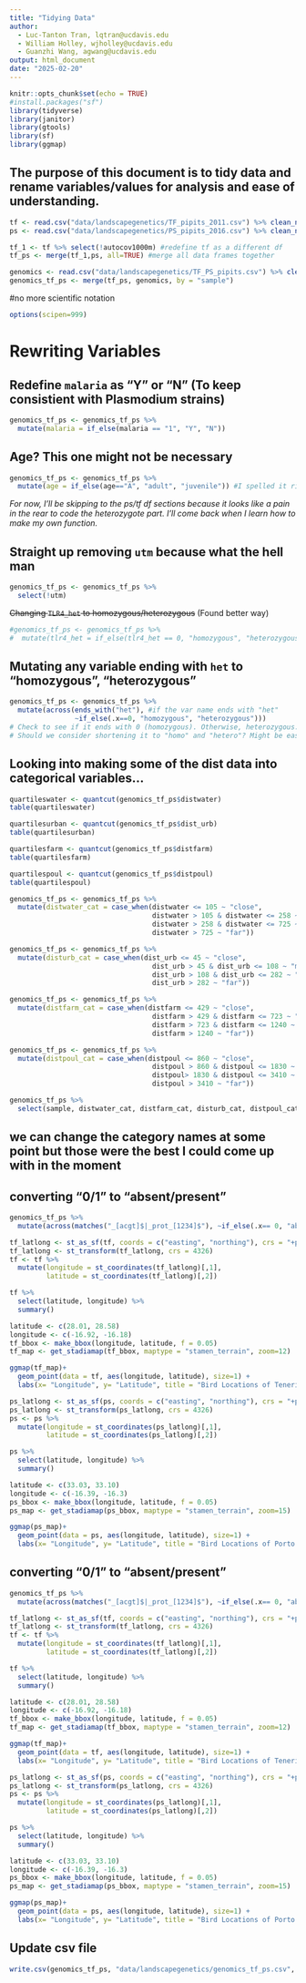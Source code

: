 ```yaml
---
title: "Tidying Data"
author:
  - Luc-Tanton Tran, lqtran@ucdavis.edu
  - William Holley, wjholley@ucdavis.edu
  - Guanzhi Wang, agwang@ucdavis.edu
output: html_document
date: "2025-02-20"
---
```


```r
knitr::opts_chunk$set(echo = TRUE)
#install.packages("sf")
library(tidyverse)
library(janitor)
library(gtools)
library(sf)
library(ggmap)
```

## The purpose of this document is to tidy data and rename variables/values for analysis and ease of understanding.

```r
tf <- read.csv("data/landscapegenetics/TF_pipits_2011.csv") %>% clean_names() #16 var
ps <- read.csv("data/landscapegenetics/PS_pipits_2016.csv") %>% clean_names() #15 var

tf_1 <- tf %>% select(!autocov1000m) #redefine tf as a different df
tf_ps <- merge(tf_1,ps, all=TRUE) #merge all data frames together

genomics <- read.csv("data/landscapegenetics/TF_PS_pipits.csv") %>% clean_names()
genomics_tf_ps <- merge(tf_ps, genomics, by = "sample")
```

#no more scientific notation
```r
options(scipen=999)
```

# Rewriting Variables

## Redefine `malaria` as "Y" or "N" (To keep consistient with Plasmodium strains)
```r
genomics_tf_ps <- genomics_tf_ps %>% 
  mutate(malaria = if_else(malaria == "1", "Y", "N"))
```

## Age? This one might not be necessary
```r
genomics_tf_ps <- genomics_tf_ps %>% 
  mutate(age = if_else(age=="A", "adult", "juvenile")) #I spelled it right this time!
```

_For now, I'll be skipping to the ps/tf df sections because it looks like a pain in the rear to code the heterozygote part. I'll come back when I learn how to make my own function._

## Straight up removing `utm` because what the hell man
```r
genomics_tf_ps <- genomics_tf_ps %>% 
  select(!utm)
```
~~Changing `TLR4_het` to homozygous/heterozygous~~ (Found better way)
```r
#genomics_tf_ps <- genomics_tf_ps %>% 
#  mutate(tlr4_het = if_else(tlr4_het == 0, "homozygous", "heterozygous"))
```
## Mutating any variable ending with `het` to "homozygous", "heterozygous"
```r
genomics_tf_ps <- genomics_tf_ps %>% 
  mutate(across(ends_with("het"), #if the var name ends with "het"
                ~if_else(.x==0, "homozygous", "heterozygous")))
# Check to see if it ends with 0 (homozygous). Otherwise, heterozygous.
# Should we consider shortening it to "homo" and "hetero"? Might be easier to read.
```
## Looking into making some of the dist data into categorical variables...
```r
quartileswater <- quantcut(genomics_tf_ps$distwater)
table(quartileswater)

quartilesurban <- quantcut(genomics_tf_ps$dist_urb)
table(quartilesurban)

quartilesfarm <- quantcut(genomics_tf_ps$distfarm)
table(quartilesfarm)

quartilespoul <- quantcut(genomics_tf_ps$distpoul)
table(quartilespoul)
```
```r
genomics_tf_ps <- genomics_tf_ps %>% 
  mutate(distwater_cat = case_when(distwater <= 105 ~ "close",
                                   distwater > 105 & distwater <= 258 ~ "median close",
                                   distwater > 258 & distwater <= 725 ~ "median far",
                                   distwater > 725 ~ "far"))
```

```r
genomics_tf_ps <- genomics_tf_ps %>% 
  mutate(disturb_cat = case_when(dist_urb <= 45 ~ "close",
                                   dist_urb > 45 & dist_urb <= 108 ~ "median close",
                                   dist_urb > 108 & dist_urb <= 282 ~ "median far",
                                   dist_urb > 282 ~ "far"))
```

```r
genomics_tf_ps <- genomics_tf_ps %>% 
  mutate(distfarm_cat = case_when(distfarm <= 429 ~ "close",
                                   distfarm > 429 & distfarm <= 723 ~ "median close",
                                   distfarm > 723 & distfarm <= 1240 ~ "median far",
                                   distfarm > 1240 ~ "far"))
```

```r
genomics_tf_ps <- genomics_tf_ps %>% 
  mutate(distpoul_cat = case_when(distpoul <= 860 ~ "close",
                                   distpoul > 860 & distpoul <= 1830 ~ "median close",
                                   distpoul> 1830 & distpoul <= 3410 ~ "median far",
                                   distpoul > 3410 ~ "far"))
```

```r
genomics_tf_ps %>% 
  select(sample, distwater_cat, distfarm_cat, disturb_cat, distpoul_cat)
```

## we can change the category names at some point but those were the best I could come up with in the moment


## converting "0/1" to "absent/present"
```r
genomics_tf_ps %>% 
  mutate(across(matches("_[acgt]$|_prot_[1234]$"), ~if_else(.x== 0, "absent", "present")))
```


```r
tf_latlong <- st_as_sf(tf, coords = c("easting", "northing"), crs = "+proj=utm +zone=28 +datum=WGS84 +units=m +north")
tf_latlong <- st_transform(tf_latlong, crs = 4326)
tf <- tf %>%
  mutate(longitude = st_coordinates(tf_latlong)[,1],
         latitude = st_coordinates(tf_latlong)[,2])
```
```r
tf %>% 
  select(latitude, longitude) %>% 
  summary()
```
```r
latitude <- c(28.01, 28.58)
longitude <- c(-16.92, -16.18)
tf_bbox <- make_bbox(longitude, latitude, f = 0.05)
tf_map <- get_stadiamap(tf_bbox, maptype = "stamen_terrain", zoom=12)
```

```r
ggmap(tf_map)+
  geom_point(data = tf, aes(longitude, latitude), size=1) +
  labs(x= "Longitude", y= "Latitude", title = "Bird Locations of Tenerife")
```

```r
ps_latlong <- st_as_sf(ps, coords = c("easting", "northing"), crs = "+proj=utm +zone=28 +datum=WGS84 +units=m +north")
ps_latlong <- st_transform(ps_latlong, crs = 4326)
ps <- ps %>%
  mutate(longitude = st_coordinates(ps_latlong)[,1],
         latitude = st_coordinates(ps_latlong)[,2])
```

```r
ps %>% 
  select(latitude, longitude) %>% 
  summary()
```

```r
latitude <- c(33.03, 33.10)
longitude <- c(-16.39, -16.3)
ps_bbox <- make_bbox(longitude, latitude, f = 0.05)
ps_map <- get_stadiamap(ps_bbox, maptype = "stamen_terrain", zoom=15)
```

```r
ggmap(ps_map)+
  geom_point(data = ps, aes(longitude, latitude), size=1) +
  labs(x= "Longitude", y= "Latitude", title = "Bird Locations of Porto Santo")
```









## converting "0/1" to "absent/present"
```r
genomics_tf_ps %>% 
  mutate(across(matches("_[acgt]$|_prot_[1234]$"), ~if_else(.x== 0, "absent", "present")))
```


```r
tf_latlong <- st_as_sf(tf, coords = c("easting", "northing"), crs = "+proj=utm +zone=28 +datum=WGS84 +units=m +north")
tf_latlong <- st_transform(tf_latlong, crs = 4326)
tf <- tf %>%
  mutate(longitude = st_coordinates(tf_latlong)[,1],
         latitude = st_coordinates(tf_latlong)[,2])
```
```r
tf %>% 
  select(latitude, longitude) %>% 
  summary()
```
```r
latitude <- c(28.01, 28.58)
longitude <- c(-16.92, -16.18)
tf_bbox <- make_bbox(longitude, latitude, f = 0.05)
tf_map <- get_stadiamap(tf_bbox, maptype = "stamen_terrain", zoom=12)
```

```r
ggmap(tf_map)+
  geom_point(data = tf, aes(longitude, latitude), size=1) +
  labs(x= "Longitude", y= "Latitude", title = "Bird Locations of Tenerife")
```

```r
ps_latlong <- st_as_sf(ps, coords = c("easting", "northing"), crs = "+proj=utm +zone=28 +datum=WGS84 +units=m +north")
ps_latlong <- st_transform(ps_latlong, crs = 4326)
ps <- ps %>%
  mutate(longitude = st_coordinates(ps_latlong)[,1],
         latitude = st_coordinates(ps_latlong)[,2])
```

```r
ps %>% 
  select(latitude, longitude) %>% 
  summary()
```

```r
latitude <- c(33.03, 33.10)
longitude <- c(-16.39, -16.3)
ps_bbox <- make_bbox(longitude, latitude, f = 0.05)
ps_map <- get_stadiamap(ps_bbox, maptype = "stamen_terrain", zoom=15)
```

```r
ggmap(ps_map)+
  geom_point(data = ps, aes(longitude, latitude), size=1) +
  labs(x= "Longitude", y= "Latitude", title = "Bird Locations of Porto Santo")
```

















## Update csv file
```r
write.csv(genomics_tf_ps, "data/landscapegenetics/genomics_tf_ps.csv", row.names = FALSE)
```


